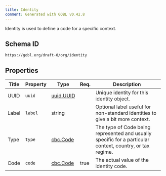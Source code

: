 ```yaml
---
title: Identity
comment: Generated with GOBL v0.42.8
---
```


Identity is used to define a code for a specific context.

## Schema ID

`https://gobl.org/draft-0/org/identity`

## Properties

| Title | Property | Type                            | Req. | Description                                                                                               |
|-------|----------|---------------------------------|------|-----------------------------------------------------------------------------------------------------------|
| UUID  | `uuid`   | [uuid.UUID](/draft-0/uuid/uuid) |      | Unique identity for this identity object.                                                                 |
| Label | `label`  | string                          |      | Optional label useful for non-standard identities to give a bit more context.                             |
| Type  | `type`   | [cbc.Code](/draft-0/cbc/code)   |      | The type of Code being represented and usually specific for a particular context, country, or tax regime. |
| Code  | `code`   | [cbc.Code](/draft-0/cbc/code)   | true | The actual value of the identity code.                                                                    |

